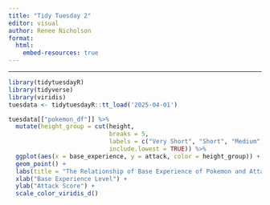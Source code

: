 ```yaml
---
title: "Tidy Tuesday 2"
editor: visual
author: Renee Nicholson
format: 
  html:
    embed-resources: true
---
```


---

```r
library(tidytuesdayR)
library(tidyverse)
library(viridis)
tuesdata <- tidytuesdayR::tt_load('2025-04-01')
```

```r
tuesdata[["pokemon_df"]] %>% 
  mutate(height_group = cut(height, 
                            breaks = 5, 
                            labels = c("Very Short", "Short", "Medium", "Tall", "Very Tall"),
                            include.lowest = TRUE)) %>% 
  ggplot(aes(x = base_experience, y = attack, color = height_group)) + 
  geom_point() +
  labs(title = "The Relationship of Base Experience of Pokemon and Attack Scores, by Height", color = "Height Category") +
  xlab("Base Experience Level") +
  ylab("Attack Score") +
  scale_color_viridis_d()
```



